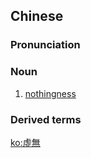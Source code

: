 {{also|虚無}}
==Chinese==
{{zh-forms|s=虚无}}

===Pronunciation===
{{zh-pron
|m=xūwú
|c=heoi1 mou4
|mn=qz:hir-bû/xm:hu-bû/tw,zz:hi-bû
|cat=n
}}

===Noun===
{{zh-noun}}

# [[nothingness]]

===Derived terms===
{{zh-der|虛無縹緲|虛無主義}}

[[ko:虛無]]